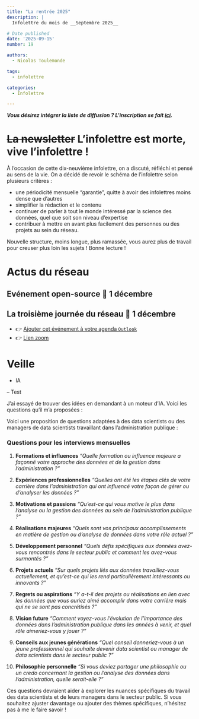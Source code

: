 ```yaml
---
title: "La rentrée 2025"
description: |
  Infolettre du mois de __Septembre 2025__

# Date published
date: '2025-09-15'
number: 19

authors:
  - Nicolas Toulemonde

tags:
  - infolettre

categories:
  - Infolettre

---
```



:::{.callout-tip}

__*Vous désirez intégrer la liste de diffusion ? L'inscription se fait [ici](XXXXXX).*__

::: 


# ~~La newsletter~~ L'infolettre est morte, vive l'infolettre ! 
À l'occasion de cette dix-neuvième infolettre, on a discuté, réfléchi et pensé au sens de la vie. On a décidé de revoir le schéma de l'infolettre selon plusieurs critères : 

- une périodicité mensuelle "garantie", quitte à avoir des infolettres moins dense que d'autres
- simplifier la rédaction et le contenu
- continuer de parler à tout le monde intéressé par la science des données, quel que soit son niveau d'expertise
- contribuer à mettre en avant plus facilement des personnes ou des projets au sein du réseau.  

Nouvelle structure, moins longue, plus ramassée, vous aurez plus de travail pour creuser plus loin les sujets !
Bonne lecture !

# Actus du réseau

## Evénement open-source 📅 1 décembre

##  La troisième journée du réseau 📅 1 décembre


- 👉️ [Ajouter cet événement à votre agenda `Outlook`](https://minio.lab.sspcloud.fr/lgaliana/ssphub/files/event_quarto_2024/quarto.ics)
- 👉️ [Lien zoom](https://insee-fr.zoom.us/j/94214258071?pwd=WlBSRVgvVHZ2TXJ1Ull0cWUzN0Npdz09)


# Veille

- IA 

-- Test


J'ai essayé de trouver des idées en demandant à un moteur d'IA. Voici les questions qu'il m'a proposées : 


Voici une proposition de questions adaptées à des data scientists ou des managers de data scientists travaillant dans l'administration publique :

### Questions pour les interviews mensuelles

1. **Formations et influences**
   *"Quelle formation ou influence majeure a façonné votre approche des données et de la gestion dans l'administration ?"*

2. **Expériences professionnelles**
   *"Quelles ont été les étapes clés de votre carrière dans l'administration qui ont influencé votre façon de gérer ou d'analyser les données ?"*

3. **Motivations et passions**
   *"Qu'est-ce qui vous motive le plus dans l'analyse ou la gestion des données au sein de l'administration publique ?"*

4. **Réalisations majeures**
   *"Quels sont vos principaux accomplissements en matière de gestion ou d'analyse de données dans votre rôle actuel ?"*

5. **Développement personnel**
   *"Quels défis spécifiques aux données avez-vous rencontrés dans le secteur public et comment les avez-vous surmontés ?"*

6. **Projets actuels**
   *"Sur quels projets liés aux données travaillez-vous actuellement, et qu'est-ce qui les rend particulièrement intéressants ou innovants ?"*

7. **Regrets ou aspirations**
   *"Y a-t-il des projets ou réalisations en lien avec les données que vous auriez aimé accomplir dans votre carrière mais qui ne se sont pas concrétisés ?"*

8. **Vision future**
   *"Comment voyez-vous l'évolution de l'importance des données dans l'administration publique dans les années à venir, et quel rôle aimeriez-vous y jouer ?"*

9. **Conseils aux jeunes générations**
   *"Quel conseil donneriez-vous à un jeune professionnel qui souhaite devenir data scientist ou manager de data scientists dans le secteur public ?"*

10. **Philosophie personnelle**
    *"Si vous deviez partager une philosophie ou un credo concernant la gestion ou l'analyse des données dans l'administration, quelle serait-elle ?"*

Ces questions devraient aider à explorer les nuances spécifiques du travail des data scientists et de leurs managers dans le secteur public. Si vous souhaitez ajuster davantage ou ajouter des thèmes spécifiques, n'hésitez pas à me le faire savoir !

